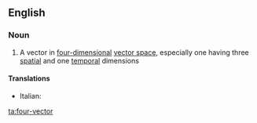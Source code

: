 ==English==

===Noun===
{{wikipedia}}
{{en-noun|sg=[[four]]-[[vector]]}}

# {{mathematics}} A vector in [[four-dimensional]] [[vector space]], especially one having three [[spatial]] and one [[temporal]] dimensions

====Translations====
{{trans-top|vector in four-dimensional vector space}}
* Italian: {{t-|it|quadrivettore|m}}
{{trans-mid}}
{{trans-bottom}}

[[ta:four-vector]]